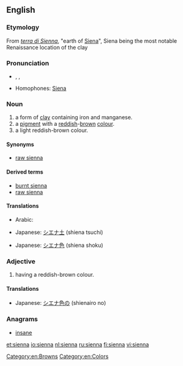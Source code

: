 {{also|Sienna}}
==English==

===Etymology===
From {{etyl|it}} ''[[terra di Sienna]]'', "earth of [[Siena]]", Siena being the most notable Renaissance location of the clay

===Pronunciation===
* {{enPR|sē-ĕnʹə}}, {{IPA|/siˈɛnə/}}, {{X-SAMPA|/si"En@/}}
* Homophones: [[Siena]]

===Noun===
{{wikipedia}}
{{en-noun}}

# a form of [[clay]] containing iron and manganese.
# a [[pigment]] with a [[red]]dish-[[brown]] [[color|colour]].
# a light reddish-brown colour.
#: {{color panel|A0522D}}

====Synonyms====
* {{sense|clay}} [[raw sienna]]

====Derived terms====
* [[burnt sienna]]
* [[raw sienna]]

====Translations====
{{trans-top|clay}}
* Arabic: {{t-|ar|طين|m|sc=Arab}}
{{trans-mid}}
* Japanese: [[シエナ土]] (shiena tsuchi)
{{trans-bottom}}

{{trans-top|pigment}}
{{trans-mid}}
{{trans-bottom}}

{{trans-top|colour}}
* Japanese: [[シエナ色]] (shiena shoku)
{{trans-mid}}
{{trans-bottom}}

===Adjective===
{{en-adj|-}}

# having a reddish-brown colour.

====Translations====
{{trans-top|colour}}
* Japanese: [[シエナ色]]の (shienairo no)
{{trans-mid}}
{{trans-bottom}}

===Anagrams===
* [[insane]]

[[Category:en:Browns]]
[[Category:en:Colors]]

[[et:sienna]]
[[io:sienna]]
[[nl:sienna]]
[[ru:sienna]]
[[fi:sienna]]
[[vi:sienna]]